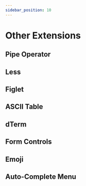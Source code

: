 ```yaml
---
sidebar_position: 10
---
```


# Other Extensions

## Pipe Operator

## Less

## Figlet

## ASCII Table

## dTerm

## Form Controls

## Emoji

## Auto-Complete Menu
